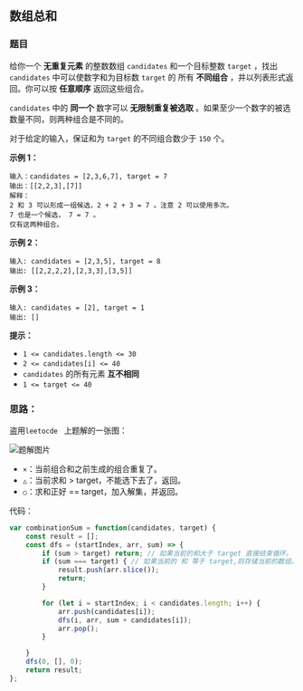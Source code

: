 ## 数组总和

<TitleMsg
    link='https://leetcode.cn/problems/combination-sum/description/'
    level='middle'
    title='No.39 组合总和'
/>

### 题目

给你一个 **无重复元素** 的整数数组 `candidates` 和一个目标整数 `target` ，找出 `candidates` 中可以使数字和为目标数 `target` 的 所有 **不同组合** ，并以列表形式返回。你可以按 **任意顺序** 返回这些组合。

`candidates` 中的 **同一个** 数字可以 **无限制重复被选取** 。如果至少一个数字的被选数量不同，则两种组合是不同的。 

对于给定的输入，保证和为 `target` 的不同组合数少于 `150` 个。

**示例 1：**

```
输入：candidates = [2,3,6,7], target = 7
输出：[[2,2,3],[7]]
解释：
2 和 3 可以形成一组候选，2 + 2 + 3 = 7 。注意 2 可以使用多次。
7 也是一个候选， 7 = 7 。
仅有这两种组合。
```

**示例 2：**

```
输入: candidates = [2,3,5], target = 8
输出: [[2,2,2,2],[2,3,3],[3,5]]
```

**示例 3：**

```
输入: candidates = [2], target = 1
输出: []
```

 

**提示：**

- `1 <= candidates.length <= 30`
- `2 <= candidates[i] <= 40`
- `candidates` 的所有元素 **互不相同**
- `1 <= target <= 40`



### 思路：

盗用`leetocde ` 上题解的一张图：

![题解图片](https://pic.leetcode-cn.com/1599606793-laurLe-image.png)

- `×`：当前组合和之前生成的组合重复了。
- `△`：当前求和 > target，不能选下去了，返回。
- `○`：求和正好 == target，加入解集，并返回。



代码：

```javascript
var combinationSum = function(candidates, target) {
    const result = [];
    const dfs = (startIndex, arr, sum) => {
        if (sum > target) return; // 如果当前的和大于 target 直接结束循环。
        if (sum === target) { // 如果当前的 和 等于 target,则存储当前的数组。
            result.push(arr.slice());
            return;
        }

        for (let i = startIndex; i < candidates.length; i++) {
            arr.push(candidates[i]);
            dfs(i, arr, sum + candidates[i]);
            arr.pop();
        }

    }
    dfs(0, [], 0);
    return result;
};
```


